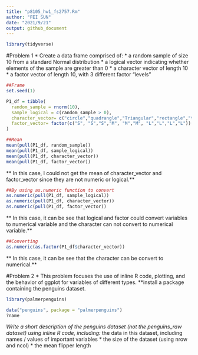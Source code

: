 ```yaml
---
title: "p8105_hw1_fs2757.Rm"
author: "FEI SUN"
date: "2021/9/21"
output: github_document
---
```


```r
library(tidyverse)
```

#Problem 1
* Create a data frame comprised of:
  * a random sample of size 10 from a standard Normal distribution
  * a logical vector indicating whether elements of the sample are greater than 0
  * a character vector of length 10
  * a factor vector of length 10, with 3 different factor “levels”

```r
##Frame
set.seed(1)

P1_df = tibble(
  random_sample = rnorm(10),
  sample_logical = c(random_sample > 0),
  character_vector= c("circle","quadrangle","Triangular","rectangle","trapezoid", "square","oval","conical","hexagon","Egg-Shaped"),
  factor_vector= factor(c("S", "S","S","M", "M","M", "L","L","L","L"))
)
```

```r
##Mean
mean(pull(P1_df, random_sample))
mean(pull(P1_df, sample_logical))
mean(pull(P1_df, character_vector))
mean(pull(P1_df, factor_vector))
```
** In this case, I could not get the mean of character_vector and factor_vector since they are not numeric or logical.**

```r
##By using as.numeric function to convert
as.numeric(pull(P1_df, sample_logical))
as.numeric(pull(P1_df, character_vector))
as.numeric(pull(P1_df, factor_vector))
```
** In this case, it can be see that logical and factor could convert variables to numerical variable and the character can not convert to numerical variable.**

```r
##Converting
as.numeric(as.factor(P1_df$character_vector))
```
** In this case, it can be see that the character can be convert to numerical.**

#Problem 2
* This problem focuses the use of inline R code, plotting, and the behavior of ggplot for variables of different types.
**install a package containing the penguins dataset.
```r
library(palmerpenguins)
```

```r
data("penguins", package = "palmerpenguins")
?name
```

*Write a short description of the penguins dataset (not the penguins_raw dataset) using inline R code, including:
  * the data in this dataset, including names / values of important variables
  * the size of the dataset (using nrow and ncol)
  * the mean flipper length
  
